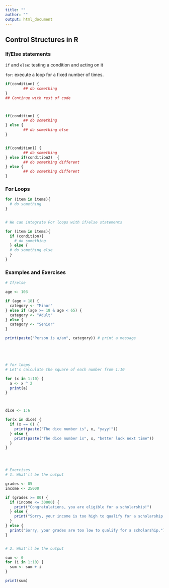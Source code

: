 ---
title: ""
author: ""
output: html_document
---


## Control Structures in R {.tabset}

### If/Else statements

`if` and `else`: testing a condition and acting on it

`for`: execute a loop for a fixed number of times.


```{r if/else, message=FALSE, warning=FALSE}
if(condition) {
        ## do something
} 
## Continue with rest of code



if(condition) {
        ## do something
} else {
        ## do something else
}


if(condition1) {
        ## do something
} else if(condition2)  {
        ## do something different
} else {
        ## do something different
}
```


### For Loops
```{r for, message=FALSE, warning=FALSE}
for (item in items){
  # do something
}


# We can integrate For loops with if/else statements

for (item in items){
  if (condition){
    # do something
  } else {
  # do something else
  }
}


```


### Examples and Exercises
```{r control structures examples}
# If/else

age <- 103

if (age < 18) {
  category <- "Minor"
} else if (age >= 18 & age < 65) {
  category <- "Adult"
} else {
  category <- "Senior"
}

print(paste("Person is a/an", category)) # print a message





# for loops
# Let's calculate the square of each number from 1:10

for (x in 1:10) {
  a <- x ^ 2 
  print(a)
}



dice <- 1:6

for(x in dice) {
  if (x == 6) {
    print(paste("The dice number is", x, "yayy!"))
  } else {
    print(paste("The dice number is", x, "better luck next time"))
  }
}




# Exercises
# 1. What'll be the output

grades <- 85
income <- 25000

if (grades >= 80) {
  if (income <= 30000) {
    print("Congratulations, you are eligible for a scholarship!")
  } else {
    print("Sorry, your income is too high to qualify for a scholarship.")
  }
} else {
  print("Sorry, your grades are too low to qualify for a scholarship.")
}


# 2. What'll be the output

sum <- 0
for (i in 1:10) {
  sum <- sum + i
}

print(sum)

```


